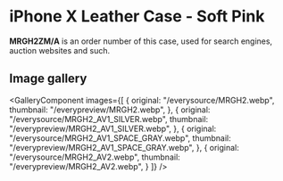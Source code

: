 
# iPhone X Leather Case - Soft Pink

<Callout type='info' emoji='👉🏻'>**MRGH2ZM/A** is an order number of this case, used for search engines, auction websites and such.</Callout>

## Image gallery

<GalleryComponent
    images={[
      {
        original: "/everysource/MRGH2.webp",
        thumbnail: "/everypreview/MRGH2.webp",
      },
      {
        original: "/everysource/MRGH2_AV1_SILVER.webp",
        thumbnail: "/everypreview/MRGH2_AV1_SILVER.webp",
      },
      {
        original: "/everysource/MRGH2_AV1_SPACE_GRAY.webp",
        thumbnail: "/everypreview/MRGH2_AV1_SPACE_GRAY.webp",
      },
      {
        original: "/everysource/MRGH2_AV2.webp",
        thumbnail: "/everypreview/MRGH2_AV2.webp",
      }
    ]}
  />
